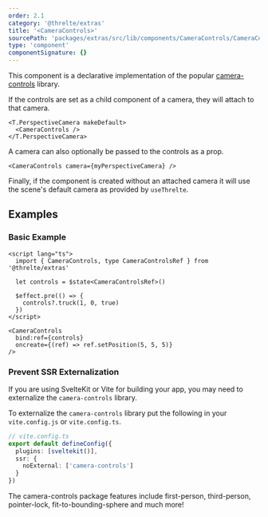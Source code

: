 ```yaml
---
order: 2.1
category: '@threlte/extras'
title: '<CameraControls>'
sourcePath: 'packages/extras/src/lib/components/CameraControls/CameraControls.svelte'
type: 'component'
componentSignature: {}
---
```


This component is a declarative implementation of the popular [camera-controls](https://github.com/yomotsu/camera-controls) library.

<Example path="extras/camera-controls" />

If the controls are set as a child component of a camera, they will attach to that camera.

```svelte
<T.PerspectiveCamera makeDefault>
  <CameraControls />
</T.PerspectiveCamera>
```

A camera can also optionally be passed to the controls as a prop.

```svelte
<CameraControls camera={myPerspectiveCamera} />
```

Finally, if the component is created without an attached camera
it will use the scene's default camera as provided by `useThrelte`.

## Examples

### Basic Example

```svelte title="CameraControls.svelte"
<script lang="ts">
  import { CameraControls, type CameraControlsRef } from '@threlte/extras'

  let controls = $state<CameraControlsRef>()

  $effect.pre(() => {
    controls?.truck(1, 0, true)
  })
</script>

<CameraControls
  bind:ref={controls}
  oncreate={(ref) => ref.setPosition(5, 5, 5)}
/>
```

### Prevent SSR Externalization

If you are using SvelteKit or Vite for building your app, you may need to externalize the `camera-controls` library.

To externalize the `camera-controls` library put the following in your `vite.config.js` or `vite.config.ts`.

```typescript {4-6}+
// vite.config.ts
export default defineConfig({
  plugins: [sveltekit()],
  ssr: {
    noExternal: ['camera-controls']
  }
})
```

<Tip type="info">
  The camera-controls package features include first-person, third-person, pointer-lock,
  fit-to-bounding-sphere and much more!
</Tip>
